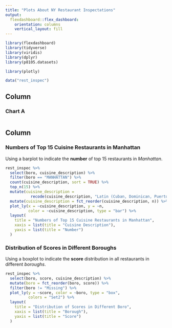 ```yaml
---
title: "Plots About NY Restaurant Inspectations"
output: 
  flexdashboard::flex_dashboard:
    orientation: columns
    vertical_layout: fill
---
```


```r
library(flexdashboard)
library(tidyverse)
library(viridis)
library(dplyr)
library(p8105.datasets)

library(plotly)
```

```r
data("rest_inspec")
```


Column {data-width=500}
-----------------------------------------------------------------------

### Chart A


```r

```

Column {data-width=500}
-----------------------------------------------------------------------

### Numbers of Top 15 Cuisine Restaurants in Manhattan

Using a barplot to indicate the **number** of top 15 restaurants in *Manhattan*.

```r
rest_inspec %>% 
  select(boro, cuisine_description) %>% 
  filter(boro == "MANHATTAN") %>%
  count(cuisine_description, sort = TRUE) %>% 
  top_n(15) %>% 
  mutate(cuisine_description = 
           recode(cuisine_description, "Latin (Cuban, Dominican, Puerto Rican, South & Central American)" = "Latin (CDPRSCA)")) %>% 
  mutate(cuisine_description = fct_reorder(cuisine_description, n)) %>% 
  plot_ly(x = ~cuisine_description, y = ~n, 
          color = ~cuisine_description, type = "bar") %>% 
  layout(
    title = "Numbers of Top 15 Cuisine Restaurants in Manhattan",
    xaxis = list(title = "Cuisine Description"),
    yaxis = list(title = "Number")
  )
```

### Distribution of Scores in Different Boroughs

Using a boxplot to indicate the **score** distribution in all restaurants in different *boroughs*.

```r
rest_inspec %>% 
  select(boro, score, cuisine_description) %>% 
  mutate(boro = fct_reorder(boro, score)) %>% 
  filter(boro != "Missing") %>% 
  plot_ly(y = ~score, color = ~boro, type = "box",
          colors = "Set2") %>% 
  layout(
    title = "Distribution of Scores in Different Boro",
    xaxis = list(title = "Borough"),
    yaxis = list(title = "Score")
  )
```

